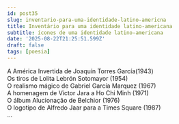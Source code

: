 ```yaml
---
id: post35
slug: inventario-para-uma-identidade-latino-americna
title: Inventário para uma identidade latino-americana
subtitle: ícones de uma identidade latino-americana
date: '2025-08-22T21:25:51.599Z'
draft: false
tags: [poesia]
---
```

A América Invertida de Joaquín Torres García(1943)  
Os tiros de Lolita Lebrón Sotomayor (1954)  
O realismo mágico de Gabriel García Marquez (1967)  
A homenagem de Víctor Jara a Ho Chi Minh (1971)  
O álbum Alucionação de Belchior (1976)  
O logotipo de Alfredo Jaar para a Times Square (1987)  
...